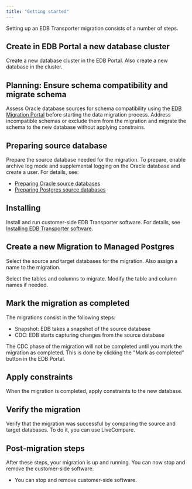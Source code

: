 ```yaml
---
title: "Getting started"
---
```


Setting up an EDB Transporter migration consists of a number of steps.

## Create in EDB Portal a new database cluster

Create a new database cluster in the EDB Portal. Also create a new database in the cluster.

## Planning: Ensure schema compatibility and migrate schema

Assess Oracle database sources for schema compatibility using the [EDB Migration Portal](https://www.enterprisedb.com/docs/migration_portal/latest/) before starting the data migration process. Address incompatible schemas or exclude them from the migration and migrate the schema to the new database without applying constrains.

## Preparing source database

Prepare the source database needed for the migration. To prepare, enable archive log mode and supplemental logging on the Oracle database and create a user. For details, see:

-  [Preparing Oracle source databases](preparing_db/preparing_oracle_source_databases/#preparing_oracle_sources)
-  [Preparing Postgres source databases](preparing_db/preparing_postgres_source_databases/#preparing_postgres_sources)

## Installing

Install and run customer-side EDB Transporter software. For details, see [Installing EDB Transporter software](installing).

## Create a new Migration to Managed Postgres

Select the source and target databases for the migration. Also assign a name to the migration.

Select the tables and columns to migrate. Modify the table and column names if needed.

## Mark the migration as completed

The migrations consist in the following steps:
- Snapshot: EDB takes a snapshot of the source database
- CDC: EDB starts capturing changes from the source database

The CDC phase of the migration will not be completed until you mark the migration as completed. This is done by clicking the "Mark as completed" button in the EDB Portal.

## Apply constraints

When the migration is completed, apply constraints to the new database.

## Verify the migration

Verify that the migration was successful by comparing the source and target databases. To do it, you can use LiveCompare.

## Post-migration steps

After these steps, your migration is up and running. You can now stop and remove the customer-side software.

 - You can stop and remove customer-side software.

